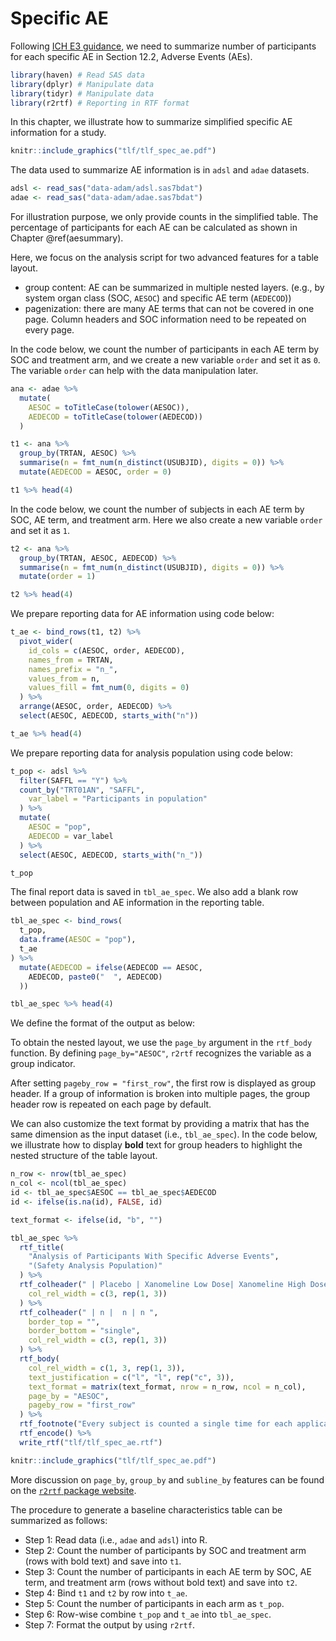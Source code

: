 # Specific AE

Following [ICH E3 guidance](https://database.ich.org/sites/default/files/E3_Guideline.pdf),
we need to summarize number of participants for each specific AE in Section 12.2, Adverse Events (AEs).

```r
library(haven) # Read SAS data
library(dplyr) # Manipulate data
library(tidyr) # Manipulate data
library(r2rtf) # Reporting in RTF format
```

In this chapter, we illustrate how to summarize simplified specific AE
information for a study.

```r
knitr::include_graphics("tlf/tlf_spec_ae.pdf")
```

The data used to summarize AE information is in `adsl` and `adae` datasets.

```r
adsl <- read_sas("data-adam/adsl.sas7bdat")
adae <- read_sas("data-adam/adae.sas7bdat")
```

For illustration purpose, we only provide counts in the simplified
table. The percentage of participants for each AE can be
calculated as shown in Chapter \@ref(aesummary).

Here, we focus on the analysis script for two advanced
features for a table layout.

- group content: AE can be summarized in multiple nested layers.
  (e.g., by system organ class (SOC, `AESOC`) and specific AE term
  (`AEDECOD`))
- pagenization: there are many AE terms that can not be covered in one
  page. Column headers and SOC information need to be repeated on
  every page.

In the code below, we count the number of participants in each AE term by
SOC and treatment arm, and we create a new variable `order` and set it
as `0`. The variable `order` can help with
the data manipulation later.

```r
ana <- adae %>%
  mutate(
    AESOC = toTitleCase(tolower(AESOC)),
    AEDECOD = toTitleCase(tolower(AEDECOD))
  )

t1 <- ana %>%
  group_by(TRTAN, AESOC) %>%
  summarise(n = fmt_num(n_distinct(USUBJID), digits = 0)) %>%
  mutate(AEDECOD = AESOC, order = 0)

t1 %>% head(4)
```

In the code below, we count the number of subjects in each AE term by
SOC, AE term, and treatment arm. Here we also create a new variable
`order` and set it as `1`.

```r
t2 <- ana %>%
  group_by(TRTAN, AESOC, AEDECOD) %>%
  summarise(n = fmt_num(n_distinct(USUBJID), digits = 0)) %>%
  mutate(order = 1)

t2 %>% head(4)
```

We prepare reporting data for AE information using code below:

```r
t_ae <- bind_rows(t1, t2) %>%
  pivot_wider(
    id_cols = c(AESOC, order, AEDECOD),
    names_from = TRTAN,
    names_prefix = "n_",
    values_from = n,
    values_fill = fmt_num(0, digits = 0)
  ) %>%
  arrange(AESOC, order, AEDECOD) %>%
  select(AESOC, AEDECOD, starts_with("n"))

t_ae %>% head(4)
```

We prepare reporting data for analysis population using code below:

```r
t_pop <- adsl %>%
  filter(SAFFL == "Y") %>%
  count_by("TRT01AN", "SAFFL",
    var_label = "Participants in population"
  ) %>%
  mutate(
    AESOC = "pop",
    AEDECOD = var_label
  ) %>%
  select(AESOC, AEDECOD, starts_with("n_"))

t_pop
```

The final report data is saved in `tbl_ae_spec`.
We also add a blank row between population and AE information in the reporting table.

```r
tbl_ae_spec <- bind_rows(
  t_pop,
  data.frame(AESOC = "pop"),
  t_ae
) %>%
  mutate(AEDECOD = ifelse(AEDECOD == AESOC,
    AEDECOD, paste0("  ", AEDECOD)
  ))

tbl_ae_spec %>% head(4)
```

We define the format of the output as below:

To obtain the nested layout, we use the `page_by` argument in the
`rtf_body` function. By defining `page_by="AESOC"`, `r2rtf` recognizes
the variable as a group indicator.

After setting `pageby_row = "first_row"`, the first row is displayed as
group header. If a group of information is broken into multiple pages,
the group header row is repeated on each page by default.

We can also customize the text format by providing a matrix that has the
same dimension as the input dataset (i.e., `tbl_ae_spec`). In the code
below, we illustrate how to display **bold** text for group headers to
highlight the nested structure of the table layout.

```r
n_row <- nrow(tbl_ae_spec)
n_col <- ncol(tbl_ae_spec)
id <- tbl_ae_spec$AESOC == tbl_ae_spec$AEDECOD
id <- ifelse(is.na(id), FALSE, id)

text_format <- ifelse(id, "b", "")
```

```r
tbl_ae_spec %>%
  rtf_title(
    "Analysis of Participants With Specific Adverse Events",
    "(Safety Analysis Population)"
  ) %>%
  rtf_colheader(" | Placebo | Xanomeline Low Dose| Xanomeline High Dose",
    col_rel_width = c(3, rep(1, 3))
  ) %>%
  rtf_colheader(" | n |  n | n ",
    border_top = "",
    border_bottom = "single",
    col_rel_width = c(3, rep(1, 3))
  ) %>%
  rtf_body(
    col_rel_width = c(1, 3, rep(1, 3)),
    text_justification = c("l", "l", rep("c", 3)),
    text_format = matrix(text_format, nrow = n_row, ncol = n_col),
    page_by = "AESOC",
    pageby_row = "first_row"
  ) %>%
  rtf_footnote("Every subject is counted a single time for each applicable row and column.") %>%
  rtf_encode() %>%
  write_rtf("tlf/tlf_spec_ae.rtf")
```

```r
knitr::include_graphics("tlf/tlf_spec_ae.pdf")
```

More discussion on `page_by`, `group_by` and `subline_by`
features can be found on the
[`r2rtf` package website](https://merck.github.io/r2rtf/articles/example-sublineby-pageby-groupby.html).

The procedure to generate a baseline characteristics table can be
summarized as follows:

- Step 1: Read data (i.e., `adae` and `adsl`) into R.
- Step 2: Count the number of participants by SOC and treatment arm
  (rows with bold text) and save into `t1`.
- Step 3: Count the number of participants in each AE term by SOC, AE
  term, and treatment arm (rows without bold text) and save into `t2`.
- Step 4: Bind `t1` and `t2` by row into `t_ae`.
- Step 5: Count the number of participants in each arm as `t_pop`.
- Step 6: Row-wise combine `t_pop` and `t_ae` into `tbl_ae_spec`.
- Step 7: Format the output by using `r2rtf`.
